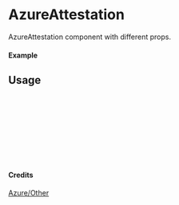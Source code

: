 
<Meta of={AzureAttestation} title="Azure/Other/AzureAttestation" />

# AzureAttestation

AzureAttestation component with different props.

#### Example

<Canvas of={AzureAttestation.Primary} />

## Usage

```ts
import { AzureAttestation } from "yadl-ui";

const Example = () => {
  return (
      <AzureAttestation />
  );
};

export default Example;
```

#### Credits
[Azure/Other](https://learn.microsoft.com/en-us/azure/architecture/icons/)
